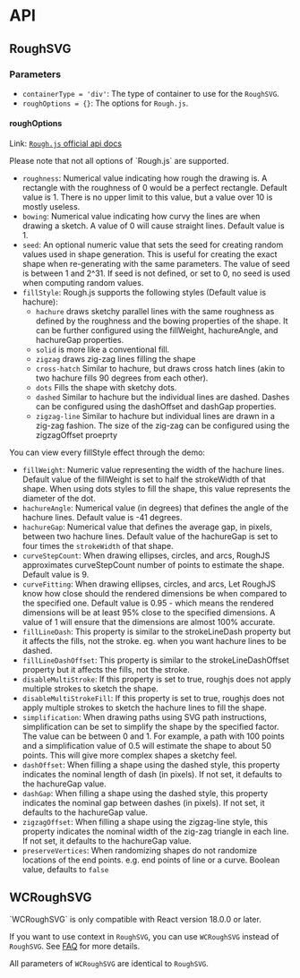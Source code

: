 
# API

## RoughSVG

### Parameters

- `containerType = 'div'`: The type of container to use for the `RoughSVG`.
- `roughOptions = {}`: The options for `Rough.js`.

#### roughOptions

Link: [`Rough.js` official api docs](https://github.com/rough-stuff/rough/wiki)

<Callout type="warning" emoji="⚠️">
  Please note that not all options of `Rough.js` are supported.
</Callout>


- `roughness`: Numerical value indicating how rough the drawing is.
  A rectangle with the roughness of 0 would be a perfect rectangle.
  Default value is 1. There is no upper limit to this value, but a value over 10 is mostly useless.
- `bowing`: Numerical value indicating how curvy the lines are when drawing a sketch.
  A value of 0 will cause straight lines.
  Default value is 1.
- `seed`: An optional numeric value that sets the seed for creating random values used in shape generation.
  This is useful for creating the exact shape when re-generating with the same parameters.
  The value of seed is between 1 and 2^31. If seed is not defined, or set to 0, no seed is used when computing random values.
- `fillStyle`: Rough.js supports the following styles (Default value is hachure):
  - `hachure` draws sketchy parallel lines with the same roughness as defined by the roughness and the bowing properties of the shape. It can be further configured using the fillWeight, hachureAngle, and hachureGap properties.
  - `solid` is more like a conventional fill.
  - `zigzag` draws zig-zag lines filling the shape
  - `cross-hatch` Similar to hachure, but draws cross hatch lines (akin to two hachure fills 90 degrees from each other).
  - `dots` Fills the shape with sketchy dots.
  - `dashed` Similar to hachure but the individual lines are dashed. Dashes can be configured using the dashOffset and dashGap properties.
  - `zigzag-line` Similar to hachure but individual lines are drawn in a zig-zag fashion. The size of the zig-zag can be configured using the zigzagOffset proeprty

You can view every fillStyle effect through the demo:

<FilStyleDemo />

- `fillWeight`: Numeric value representing the width of the hachure lines.
  Default value of the fillWeight is set to half the strokeWidth of that shape.
  When using dots styles to fill the shape, this value represents the diameter of the dot.
- `hachureAngle`: Numerical value (in degrees) that defines the angle of the hachure lines. Default value is -41 degrees.
- `hachureGap`: Numerical value that defines the average gap, in pixels, between two hachure lines. Default value of the hachureGap is set to four times the `strokeWidth` of that shape.
- `curveStepCount`: When drawing ellipses, circles, and arcs, RoughJS approximates curveStepCount number of points to estimate the shape. Default value is 9.
- `curveFitting`: When drawing ellipses, circles, and arcs, Let RoughJS know how close should the rendered dimensions be when compared to the specified one.
  Default value is 0.95 - which means the rendered dimensions will be at least 95% close to the specified dimensions.
  A value of 1 will ensure that the dimensions are almost 100% accurate.
- `fillLineDash`: This property is similar to the strokeLineDash property but it affects the fills, not the stroke. eg. when you want hachure lines to be dashed.
- `fillLineDashOffset`: This property is similar to the strokeLineDashOffset property but it affects the fills, not the stroke.
- `disableMultiStroke`: If this property is set to true, roughjs does not apply multiple strokes to sketch the shape.
- `disableMultiStrokeFill`: If this property is set to true, roughjs does not apply multiple strokes to sketch the hachure lines to fill the shape.
- `simplification`: When drawing paths using SVG path instructions, simplification can be set to simplify the shape by the specified factor. The value can be between 0 and 1.
  For example, a path with 100 points and a simplification value of 0.5 will estimate the shape to about 50 points. This will give more complex shapes a sketchy feel.
- `dashOffset`: When filling a shape using the dashed style, this property indicates the nominal length of dash (in pixels). If not set, it defaults to the hachureGap value.
- `dashGap`: When filling a shape using the dashed style, this property indicates the nominal gap between dashes (in pixels). If not set, it defaults to the hachureGap value.
- `zigzagOffset`: When filling a shape using the zigzag-line style, this property indicates the nominal width of the zig-zag triangle in each line. If not set, it defaults to the hachureGap value.
- `preserveVertices`: When randomizing shapes do not randomize locations of the end points. e.g. end points of line or a curve. Boolean value, defaults to `false`

## WCRoughSVG

<Callout type="warning" emoji="⚠️">
  `WCRoughSVG` is only compatible with React version 18.0.0 or later.
</Callout>

If you want to use context in `RoughSVG`, you can use `WCRoughSVG` instead of `RoughSVG`. See [FAQ](/faq#why-cant-i-get-the-context-value) for more details.

All parameters of `WCRoughSVG` are identical to `RoughSVG`.
